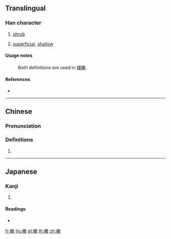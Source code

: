 ==Translingual==

===Han character===
{{Han char|rn=75|rad=木|as=11|sn=15|four=47982|canj=DDLO|ids=⿰木欶}}

# [[shrub]]
# {{lb|zh|metaphor}} [[superficial]], [[shallow]]

====Usage notes====
:Both definitions are used in [[樸樕]].

====References====
* {{Han ref|kx=0550.050|dkj=15435|dj=0938.010|hdz=21276.020|uh=6A15|ud=27157|bh=E5CF|bd=58831}}

----

==Chinese==
{{zh-forms}}

===Pronunciation===
{{zh-pron
|m=sù
|c=sok3,cuk1
|mc=y
|oc=y
|ma=
|cat=n,a
}}

===Definitions===
# {{rfdef|lang=zh}}

----

==Japanese==

===Kanji===
{{ja-kanji|grade=|rs=木11}}

# {{defn|lang=ja|sort=木11}}

====Readings====
* {{ja-readings|on=[[そく]] (soku)|kun=[[しば]] (shiba)}}

[[fr:樕]]
[[hu:樕]]
[[pl:樕]]
[[th:樕]]
[[zh:樕]]